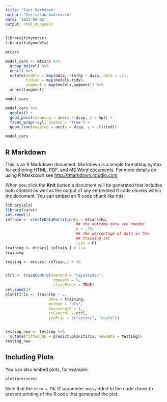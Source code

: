 ```yaml
---
title: "Test Markdown"
author: "Christian Andreasen"
date: '2022-09-02'
output: html_document
---
```


```r
library(tidyverse)
library(tidymodels)

mtcars

model_cars <- mtcars %>% 
  group_by(cyl) %>% 
  nest() %>% 
  mutate(models = map(data, ~lm(hp ~ disp, data = .)),
         tidied = map(models,tidy),
         augment = map(models,augment)) %>% 
  unnest(augment)

model_cars

model_cars %>% 
  ggplot() +
  geom_point(mapping = aes(x = disp, y = hp)) + 
  facet_wrap(~cyl, scales = "free") + 
  geom_line(mapping = aes(x = disp, y = .fitted))

model_cars

```

## R Markdown

This is an R Markdown document. Markdown is a simple formatting syntax for authoring HTML, PDF, and MS Word documents. For more details on using R Markdown see <http://rmarkdown.rstudio.com>.

When you click the **Knit** button a document will be generated that includes both content as well as the output of any embedded R code chunks within the document. You can embed an R code chunk like this:

```r
library(pls)
library(caret)
set.seed(1)
inTrain <- createDataPartition(y = mtcars$hp,
                               ## the outcome data are needed
                               p = .75,
                               ## The percentage of data in the
                               ## training set
                               list = F)
training <- mtcars[ inTrain,] # 114
training

testing <- mtcars[-inTrain,] # 36


ctrl <- trainControl(method = "repeatedcv",
                     repeats = 5,
                     classProbs = TRUE)
set.seed(2)
plsFitIris <- train(hp ~ .,
                   data = training,
                   method = "pls",
                   tuneLength = 4,
                   trControl = ctrl,
                   preProc = c("center", "scale"))


testing_new <- testing %>% 
  mutate(fitted_hp = predict(plsFitIris, newdata = testing))
testing_new

```

## Including Plots

You can also embed plots, for example:

```r
plot(pressure)
```

Note that the `echo = FALSE` parameter was added to the code chunk to prevent printing of the R code that generated the plot.
